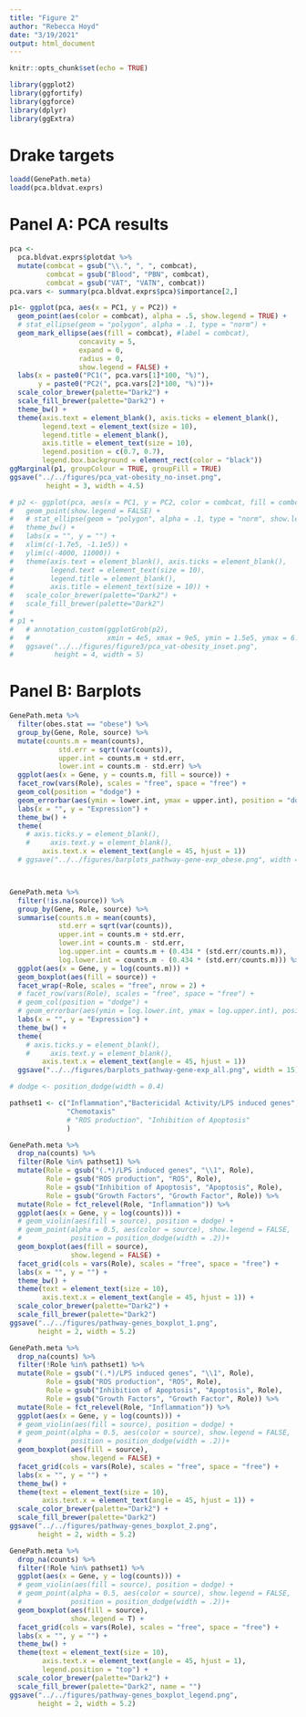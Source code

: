 ```yaml
---
title: "Figure 2"
author: "Rebecca Hoyd"
date: "3/19/2021"
output: html_document
---
```


```r
knitr::opts_chunk$set(echo = TRUE)

library(ggplot2)
library(ggfortify)
library(ggforce)
library(dplyr)
library(ggExtra)
```


# Drake targets
```r
loadd(GenePath.meta)
loadd(pca.bldvat.exprs)
```

# Panel A: PCA results

```r
pca <- 
  pca.bldvat.exprs$plotdat %>%
  mutate(combcat = gsub("\\.", ", ", combcat),
         combcat = gsub("Blood", "PBN", combcat),
         combcat = gsub("VAT", "VATN", combcat))
pca.vars <- summary(pca.bldvat.exprs$pca)$importance[2,]

p1<- ggplot(pca, aes(x = PC1, y = PC2)) +
  geom_point(aes(color = combcat), alpha = .5, show.legend = TRUE) +
  # stat_ellipse(geom = "polygon", alpha = .1, type = "norm") +
  geom_mark_ellipse(aes(fill = combcat), #label = combcat), 
                 concavity = 5,
                 expand = 0,
                 radius = 0,
                 show.legend = FALSE) +
  labs(x = paste0("PC1(", pca.vars[1]*100, "%)"),
       y = paste0("PC2(", pca.vars[2]*100, "%)"))+
  scale_color_brewer(palette="Dark2") +
  scale_fill_brewer(palette="Dark2") +
  theme_bw() +
  theme(axis.text = element_blank(), axis.ticks = element_blank(),
        legend.text = element_text(size = 10),
        legend.title = element_blank(),
        axis.title = element_text(size = 10),
        legend.position = c(0.7, 0.7),
        legend.box.background = element_rect(color = "black"))
ggMarginal(p1, groupColour = TRUE, groupFill = TRUE)
ggsave("../../figures/pca_vat-obesity_no-inset.png",
         height = 3, width = 4.5)

# p2 <- ggplot(pca, aes(x = PC1, y = PC2, color = combcat, fill = combcat, alpha = .5)) +
#   geom_point(show.legend = FALSE) +
#   # stat_ellipse(geom = "polygon", alpha = .1, type = "norm", show.legend = F) +
#   theme_bw() +
#   labs(x = "", y = "") +
#   xlim(c(-1.7e5, -1.1e5)) +
#   ylim(c(-4000, 11000)) +
#   theme(axis.text = element_blank(), axis.ticks = element_blank(),
#         legend.text = element_text(size = 10),
#         legend.title = element_blank(),
#         axis.title = element_text(size = 10)) +
#   scale_color_brewer(palette="Dark2") +
#   scale_fill_brewer(palette="Dark2")
# 
# p1 +
#   # annotation_custom(ggplotGrob(p2), 
#   #                   xmin = 4e5, xmax = 9e5, ymin = 1.5e5, ymax = 6.8e5) +
#   ggsave("../../figures/figure3/pca_vat-obesity_inset.png",
#          height = 4, width = 5)
```

# Panel B: Barplots

```r
GenePath.meta %>%
  filter(obes.stat == "obese") %>%
  group_by(Gene, Role, source) %>%
  mutate(counts.m = mean(counts),
            std.err = sqrt(var(counts)),
            upper.int = counts.m + std.err,
            lower.int = counts.m - std.err) %>%
  ggplot(aes(x = Gene, y = counts.m, fill = source)) +
  facet_row(vars(Role), scales = "free", space = "free") +
  geom_col(position = "dodge") +
  geom_errorbar(aes(ymin = lower.int, ymax = upper.int), position = "dodge") +
  labs(x = "", y = "Expression") +
  theme_bw() +
  theme(
    # axis.ticks.y = element_blank(),
    #     axis.text.y = element_blank(),
        axis.text.x = element_text(angle = 45, hjust = 1)) 
  # ggsave("../../figures/barplots_pathway-gene-exp_obese.png", width = 15)



GenePath.meta %>%
  filter(!is.na(source)) %>%
  group_by(Gene, Role, source) %>%
  summarise(counts.m = mean(counts),
            std.err = sqrt(var(counts)),
            upper.int = counts.m + std.err,
            lower.int = counts.m - std.err,
            log.upper.int = counts.m + (0.434 * (std.err/counts.m)),
            log.lower.int = counts.m - (0.434 * (std.err/counts.m))) %>%
  ggplot(aes(x = Gene, y = log(counts.m))) +
  geom_boxplot(aes(fill = source)) +
  facet_wrap(~Role, scales = "free", nrow = 2) +
  # facet_row(vars(Role), scales = "free", space = "free") +
  # geom_col(position = "dodge") +
  # geom_errorbar(aes(ymin = log.lower.int, ymax = log.upper.int), position = "dodge") +
  labs(x = "", y = "Expression") +
  theme_bw() +
  theme(
    # axis.ticks.y = element_blank(),
    #     axis.text.y = element_blank(),
        axis.text.x = element_text(angle = 45, hjust = 1)) 
  ggsave("../../figures/barplots_pathway-gene-exp_all.png", width = 15)
```

```r
# dodge <- position_dodge(width = 0.4)

pathset1 <- c("Inflammation","Bactericidal Activity/LPS induced genes",
              "Chemotaxis"
              # "ROS production", "Inhibition of Apoptosis"
              )

GenePath.meta %>%
  drop_na(counts) %>%
  filter(Role %in% pathset1) %>%
  mutate(Role = gsub("(.*)/LPS induced genes", "\\1", Role),
         Role = gsub("ROS production", "ROS", Role),
         Role = gsub("Inhibition of Apoptosis", "Apoptosis", Role),
         Role = gsub("Growth Factors", "Growth Factor", Role)) %>%
  mutate(Role = fct_relevel(Role, "Inflammation")) %>%
  ggplot(aes(x = Gene, y = log(counts))) +
  # geom_violin(aes(fill = source), position = dodge) +
  # geom_point(alpha = 0.5, aes(color = source), show.legend = FALSE,
  #            position = position_dodge(width = .2))+
  geom_boxplot(aes(fill = source),
               show.legend = FALSE) +
  facet_grid(cols = vars(Role), scales = "free", space = "free") +
  labs(x = "", y = "") +
  theme_bw() +
  theme(text = element_text(size = 10),
        axis.text.x = element_text(angle = 45, hjust = 1)) +
  scale_color_brewer(palette="Dark2") +
  scale_fill_brewer(palette="Dark2") 
ggsave("../../figures/pathway-genes_boxplot_1.png", 
       height = 2, width = 5.2)

GenePath.meta %>%
  drop_na(counts) %>%
  filter(!Role %in% pathset1) %>%
  mutate(Role = gsub("(.*)/LPS induced genes", "\\1", Role),
         Role = gsub("ROS production", "ROS", Role),
         Role = gsub("Inhibition of Apoptosis", "Apoptosis", Role),
         Role = gsub("Growth Factors", "Growth Factor", Role)) %>%
  mutate(Role = fct_relevel(Role, "Inflammation")) %>%
  ggplot(aes(x = Gene, y = log(counts))) +
  # geom_violin(aes(fill = source), position = dodge) +
  # geom_point(alpha = 0.5, aes(color = source), show.legend = FALSE,
  #            position = position_dodge(width = .2))+
  geom_boxplot(aes(fill = source),
               show.legend = FALSE) +
  facet_grid(cols = vars(Role), scales = "free", space = "free") +
  labs(x = "", y = "") +
  theme_bw() +
  theme(text = element_text(size = 10),
        axis.text.x = element_text(angle = 45, hjust = 1)) +
  scale_color_brewer(palette="Dark2") +
  scale_fill_brewer(palette="Dark2") 
ggsave("../../figures/pathway-genes_boxplot_2.png", 
       height = 2, width = 5.2)

GenePath.meta %>%
  drop_na(counts) %>%
  filter(!Role %in% pathset1) %>%
  ggplot(aes(x = Gene, y = log(counts))) +
  # geom_violin(aes(fill = source), position = dodge) +
  # geom_point(alpha = 0.5, aes(color = source), show.legend = FALSE,
  #            position = position_dodge(width = .2))+
  geom_boxplot(aes(fill = source),
               show.legend = T) +
  facet_grid(cols = vars(Role), scales = "free", space = "free") +
  labs(x = "", y = "") +
  theme_bw() +
  theme(text = element_text(size = 10),
        axis.text.x = element_text(angle = 45, hjust = 1),
        legend.position = "top") +
  scale_color_brewer(palette="Dark2") +
  scale_fill_brewer(palette="Dark2", name = "")
ggsave("../../figures/pathway-genes_boxplot_legend.png", 
       height = 2, width = 5.2)
```


